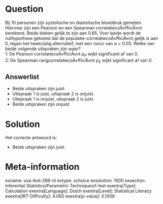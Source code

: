 Question
========

Bij 10 personen zijn systolische en diastolische bloeddruk gemeten.
Hiermee zijn een Pearson en een Spearman correlatiecoÃ«fficiÃ«nt
berekend. Beide bleken gelijk te zijn aan 0.65. Voor beide wordt de
nulhypothese getoetst dat de populatie-correlatiecoÃ«fficiÃ«nt gelijk is
aan 0, tegen het tweezijdig alternatief, met een risico van α = 0.05.
Welke van beide volgende uitspraken zijn waar?\
1: De Pearson correlatiecoÃ«fficiÃ«nt ρ~P~ wijkt significant af van 0.\
2: De Spearman rangcorrelatiecoÃ«fficiÃ«nt ρ~S~ wijkt significant af van
0.

Answerlist
----------

* Beide uitspraken zijn juist.
* Uitspraak 1 is juist, uitspraak 2 is onjuist.
* Uitspraak 1 is onjuist, uitspraak 2 is juist.
* Beide uitspraken zijn onjuist

Solution
========

Het correcte antwoord is: 

* Beide uitspraken zijn juist.

Meta-information
================
exname: uva-test-286-nl
extype: schoice
exsolution: 1000
exsection: Inferential Statistics/Parametric Techniques/t-test
exextra[Type]: Calculation
exextra[Language]: Dutch
exextra[Level]: Statistical Literacy
exextra[IRT-Difficulty]: 4.062
exextra[p-value]: 0.1006
